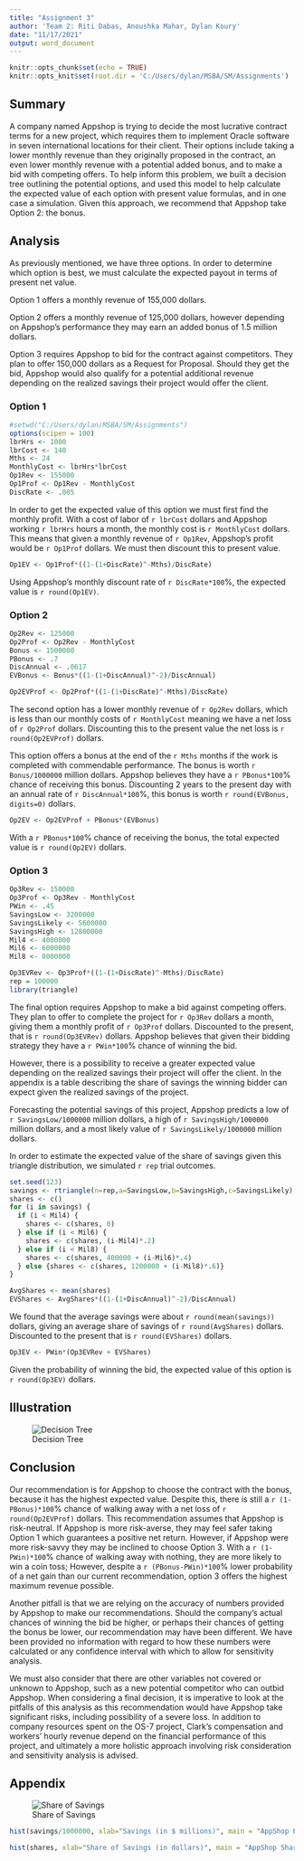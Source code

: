 ```yaml
---
title: "Assignment 3"
author: 'Team 2: Riti Dabas, Anoushka Mahar, Dylan Koury'
date: "11/17/2021"
output: word_document
---
```


```r
knitr::opts_chunk$set(echo = TRUE)
knitr::opts_knit$set(root.dir = 'C:/Users/dylan/MSBA/SM/Assignments')
```

## Summary
A company named Appshop is trying to decide the most lucrative contract terms for a new project, which requires them to implement Oracle software in seven international locations for their client. Their options include taking a lower monthly revenue than they originally proposed in the contract, an even lower monthly revenue with a potential added bonus, and to make a bid with competing offers. To help inform this problem, we built a decision tree outlining the potential options, and used this model to help calculate the expected value of each option with present value formulas, and in one case a simulation. Given this approach, we recommend that Appshop take Option 2: the bonus.

## Analysis
As previously mentioned, we have three options. In order to determine which option is best, we must calculate the expected payout in terms of present net value.

Option 1 offers a monthly revenue of 155,000 dollars.

Option 2 offers a monthly revenue of 125,000 dollars, however depending on Appshop's performance they may earn an added bonus of 1.5 million dollars.

Option 3 requires Appshop to bid for the contract against competitors. They plan to offer 150,000 dollars as a Request for Proposal. Should they get the bid, Appshop would also qualify for a potential additional revenue depending on the realized savings their project would offer the client.

### Option 1
```r
#setwd("C:/Users/dylan/MSBA/SM/Assignments")
options(scipen = 100)
lbrHrs <- 1000
lbrCost <- 140
Mths <- 24
MonthlyCost <- lbrHrs*lbrCost
Op1Rev <- 155000
Op1Prof <- Op1Rev - MonthlyCost
DiscRate <- .005
```
In order to get the expected value of this option we must first find the monthly profit. With a cost of labor of `r lbrCost` dollars and Appshop working `r lbrHrs` hours a month, the monthly cost is `r MonthlyCost` dollars. This means that given a monthly revenue of `r Op1Rev`, Appshop's profit would be `r Op1Prof` dollars. We must then discount this to present value.
```r
Op1EV <- Op1Prof*((1-(1+DiscRate)^-Mths)/DiscRate)
```
Using Appshop's monthly discount rate of `r DiscRate*100`%, the expected value is `r round(Op1EV)`.

### Option 2
```r
Op2Rev <- 125000
Op2Prof <- Op2Rev - MonthlyCost
Bonus <- 1500000
PBonus <- .7
DiscAnnual <- .0617 
EVBonus <- Bonus*((1-(1+DiscAnnual)^-2)/DiscAnnual)

Op2EVProf <- Op2Prof*((1-(1+DiscRate)^-Mths)/DiscRate)
```
The second option has a lower monthly revenue of `r Op2Rev` dollars, which is less than our monthly costs of `r MonthlyCost` meaning we have a net loss of `r Op2Prof` dollars. Discounting this to the present value the net loss is `r round(Op2EVProf)` dollars.

This option offers a bonus at the end of the `r Mths` months if the work is completed with commendable performance. The bonus is worth `r Bonus/1000000` million dollars. Appshop believes they have a `r PBonus*100`% chance of receiving this bonus. Discounting 2 years to the present day with an annual rate of `r DiscAnnual*100`%, this bonus is worth `r round(EVBonus, digits=0)` dollars.
```r
Op2EV <- Op2EVProf + PBonus*(EVBonus)
```
With a `r PBonus*100`% chance of receiving the bonus, the total expected value is `r round(Op2EV)` dollars. 

### Option 3
```r
Op3Rev <- 150000
Op3Prof <- Op3Rev - MonthlyCost
PWin <- .45
SavingsLow <- 3200000
SavingsLikely <- 5600000
SavingsHigh <- 12800000
Mil4 <- 4000000
Mil6 <- 6000000
Mil8 <- 8000000

Op3EVRev <- Op3Prof*((1-(1+DiscRate)^-Mths)/DiscRate)
rep = 100000
library(triangle)
```
The final option requires Appshop to make a bid against competing offers. They plan to offer to complete the project for `r Op3Rev` dollars a month, giving them a monthly profit of `r Op3Prof` dollars. Discounted to the present, that is `r round(Op3EVRev)` dollars. Appshop believes that given their bidding strategy they have a `r PWin*100`% chance of winning the bid.

However, there is a possibility to receive a greater expected value depending on the realized savings their project will offer the client. In the appendix is a table describing the share of savings the winning bidder can expect given the realized savings of the project. 

Forecasting the potential savings of this project, Appshop predicts a low of `r SavingsLow/1000000` million dollars, a high of `r SavingsHigh/1000000` million dollars, and a most likely value of `r SavingsLikely/1000000` million dollars. 

In order to estimate the expected value of the share of savings given this triangle distribution, we simulated `r rep` trial outcomes. 
```r
set.seed(123)
savings <- rtriangle(n=rep,a=SavingsLow,b=SavingsHigh,c=SavingsLikely)
shares <- c()
for (i in savings) {
  if (i < Mil4) {
    shares <- c(shares, 0)
  } else if (i < Mil6) {
    shares <- c(shares, (i-Mil4)*.2)
  } else if (i < Mil8) {
    shares <- c(shares, 400000 + (i-Mil6)*.4)
  } else {shares <- c(shares, 1200000 + (i-Mil8)*.6)}
}
```
```r
AvgShares <- mean(shares)
EVShares <- AvgShares*((1-(1+DiscAnnual)^-2)/DiscAnnual)
```
We found that the average savings were about `r round(mean(savings))` dollars, giving an average share of savings of `r round(AvgShares)` dollars. Discounted to the present that is `r round(EVShares)` dollars. 
```r
Op3EV <- PWin*(Op3EVRev + EVShares)
```
Given the probability of winning the bid, the expected value of this option is `r round(Op3EV)` dollars.

## Illustration
![Decision Tree](DecisionTree.PNG)

## Conclusion
Our recommendation is for Appshop to choose the contract with the bonus, because it has the highest expected value. Despite this, there is still a `r (1-PBonus)*100`% chance of walking away with a net loss of `r round(Op2EVProf)` dollars. This recommendation assumes that Appshop is risk-neutral. If Appshop is more risk-averse, they may feel safer taking Option 1 which guarantees a positive net return. However, if Appshop were more risk-savvy they may be inclined to choose Option 3. With a `r (1-PWin)*100`% chance of walking away with nothing, they are more likely to win a coin toss; However, despite a `r (PBonus-PWin)*100`% lower probability of a net gain than our current recommendation, option 3 offers the highest maximum revenue possible. 

Another pitfall is that we are relying on the accuracy of numbers provided by Appshop to make our recommendations. Should the company's actual chances of winning the bid be higher, or perhaps their chances of getting the bonus be lower, our recommendation may have been different. We have been provided no information with regard to how these numbers were calculated or any confidence interval with which to allow for sensitivity analysis. 

We must also consider that there are other variables not covered or unknown to Appshop, such as a new potential competitor who can outbid Appshop. When considering a final decision, it is imperative to look at the pitfalls of this analysis as this recommendation would have Appshop take significant risks, including possibility of a severe loss. In addition to company resources spent on the OS-7 project, Clark's compensation and workers' hourly revenue depend on the financial performance of this project, and ultimately a more holistic approach involving risk consideration and sensitivity analysis is advised.

## Appendix

![Share of Savings](ShareofSavings.jpeg)

```r
hist(savings/1000000, xlab="Savings (in $ millions)", main = "AppShop Project Savings", col="dodgerblue1")
```

```r
hist(shares, xlab="Share of Savings (in dollars)", main = "AppShop Share of Savings", col="dodgerblue1")
```
